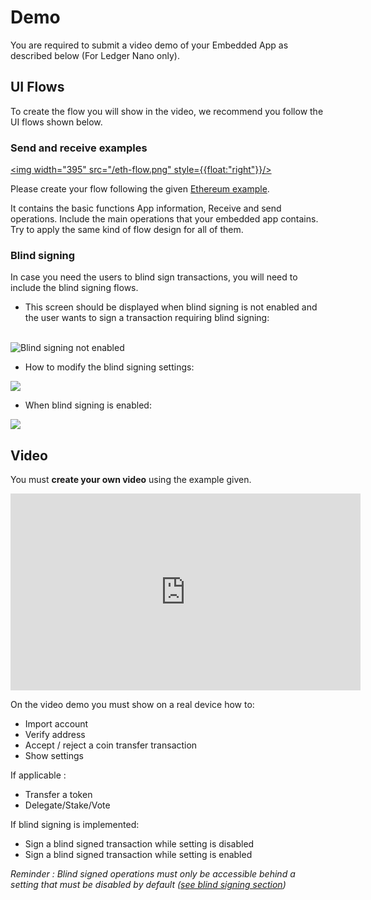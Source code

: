# Demo

You are required to submit a video demo of your Embedded App as described below (For Ledger Nano only).

## UI Flows

To create the flow you will show in the video, we recommend you follow the UI flows shown below.

### Send and receive examples

<a href="/eth-flow.png"><img width="395" src="/eth-flow.png" style={{float:"right"}}/></a>


Please create your flow following the given [Ethereum example](/eth-flow.pdf).  

It contains the basic functions App information, Receive and send operations. Include the main operations that your embedded app contains. Try to apply the same kind of flow design for all of them.  

### Blind signing

In case you need the users to blind sign transactions, you will need to include the blind signing flows.

- This screen should be displayed when blind signing is not enabled and the user wants to sign a transaction requiring blind signing:

<br/>
<div className="center">
	<img src="/blind-signing-not-enabled.png" alt="Blind signing not enabled"/>
</div>

- How to modify the blind signing settings:

![](/blind-signing-settings.png)


- When blind signing is enabled:

![](/blind-signing-enabled.png)


## Video

You must **create your own video** using the example given.  

<iframe width="560" height="315" src="https://www.youtube-nocookie.com/embed/pgGZvx30yNw" title="YouTube video player" frameborder="0" allow="accelerometer; autoplay; clipboard-write; encrypted-media; gyroscope; picture-in-picture" allowfullscreen></iframe>


On the video demo you must show on a real device how to: 
- Import account
- Verify address
- Accept / reject a coin transfer transaction
- Show settings

If applicable :
- Transfer a token
- Delegate/Stake/Vote

If blind signing is implemented:
- Sign a blind signed transaction while setting is disabled
- Sign a blind signed transaction while setting is enabled

*Reminder : Blind signed operations must only be accessible behind a setting that must be disabled by default ([see blind signing section](../coding-guidelines/blind-signing/))*





